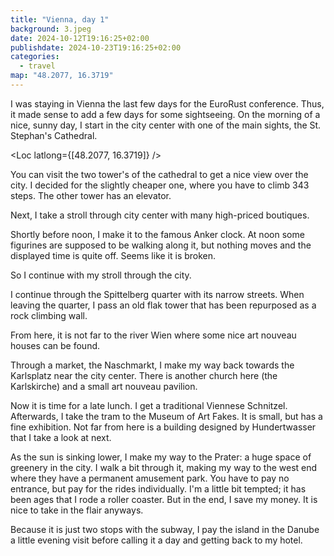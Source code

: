 ```yaml
---
title: "Vienna, day 1"
background: 3.jpeg
date: 2024-10-12T19:16:25+02:00
publishdate: 2024-10-23T19:16:25+02:00
categories:
  - travel
map: "48.2077, 16.3719"
---
```


I was staying in Vienna the last few days for the EuroRust conference. Thus, it
made sense to add a few days for some sightseeing. On the morning of a nice,
sunny day, I start in the city center with one of the main sights, the St.
Stephan's Cathedral.

<Loc latlong={[48.2077, 16.3719]} />

<Gallery>
  <Rimg src="1.jpeg" alt="St. Stephan's Cathedral" />
  <Rimg src="10.jpeg" alt="St. Stephan's Cathedral" />
  <Rimg src="2.jpeg" alt="Interior of the cathedral." />
  <Rimg
    src="4.jpeg"
    caption="A stark contrast of modern architecture opposite to the cathedral."
  />
</Gallery>

You can visit the two tower's of the cathedral to get a nice view over the city.
I decided for the slightly cheaper one, where you have to climb 343 steps. The
other tower has an elevator.

<Gallery>
  <Rimg src="11.jpeg" alt="View over Vienna" />
  <Rimg src="12.jpeg" alt="View over Vienna" />
  <Rimg src="13.jpeg" alt="View over Vienna" />
  <Rimg src="14.jpeg" alt="View over Vienna" />
  <Rimg src="15.jpeg" alt="View over Vienna" />
</Gallery>

<Rimg
  src="16.jpeg"
  caption="On the left you can see the tower of a waste incineration plant designed by the famous Hundertwasser."
/>

Next, I take a stroll through city center with many high-priced boutiques.

<Gallery>
  <Rimg
    src="6.jpeg"
    caption="Old building along the Graben, a famous shopping street."
  />
  <Rimg src="7.jpeg" caption="This memoral was put there after the plague." />
  <Rimg src="8.jpeg" caption="St. Peter's church" />
  <Rimg src="9.jpeg" caption="Interior of St. Peter's church" />
  <Rimg
    src="17.jpeg"
    caption="A Fiaker, Vienna is famous for this sort of coaches."
  />
  <Rimg src="19.jpeg" caption="Austrian national library." />
  <Rimg src="20.jpeg" caption="The opera." />
  <Rimg
    src="21.jpeg"
    caption="The famous café Sacher with a long queue, probably waiting for the famous Sacher torte."
  />
  <Rimg
    src="22.jpeg"
    caption="In a modern shopping street, this narrow, inconspicuous Maltese Church is hidden."
  />
</Gallery>

Shortly before noon, I make it to the famous Anker clock. At noon some figurines
are supposed to be walking along it, but nothing moves and the displayed time is
quite off. Seems like it is broken.

<Rimg src="23.jpeg" caption="Anker clock." />

So I continue with my stroll through the city.

<Gallery>
  <Rimg src="24.jpeg" caption="The city hall." />
  <Rimg src="25.jpeg" caption="The parliament." />
  <Rimg
    src="26.jpeg"
    caption="The natural history museum in the prior imperial stables."
  />
  <Rimg
    src="27.jpeg"
    caption="Some more modern architecture in the MuseumsQuartier."
  />
</Gallery>

I continue through the Spittelberg quarter with its narrow streets. When leaving
the quarter, I pass an old flak tower that has been repurposed as a rock
climbing wall.

<Gallery>
  <Rimg src="28.jpeg" caption="Spittelberg" />
  <Rimg src="29.jpeg" alt="Rock climbing wall at a falk tower." />
</Gallery>

From here, it is not far to the river Wien where some nice art nouveau houses can
be found.

<Gallery>
  <Rimg
    src="30.jpeg"
    caption="Café Rüdigerhof, one of the more famous art nouveau buildings."
  />
  <Rimg src="32.jpeg" alt="Art nouveau buildings" />
  <Rimg src="33.jpeg" alt="Deatail of art nouveau building" />
  <Rimg src="34.jpeg" alt="Deatail of art nouveau building" />
</Gallery>

Through a market, the Naschmarkt, I make my way back towards the Karlsplatz near
the city center. There is another church here (the Karlskirche) and a small art
nouveau pavilion.

<Gallery>
  <Rimg src="35.jpeg" caption="Karlskirche" />
  <Rimg src="36.jpeg" alt="art nouveau pavillon" />
</Gallery>

Now it is time for a late lunch. I get a traditional Viennese Schnitzel.
Afterwards, I take the tram to the Museum of Art Fakes. It is small, but has
a fine exhibition. Not far from here is a building designed by Hundertwasser
that I take a look at next.

<Gallery>
  <Rimg
    src="37.jpeg"
    caption="An old home of someone who must have been quite rich."
  />
  <Rimg src="38.jpeg" caption="The Hundertwasser building." />
  <Rimg src="39.jpeg" alt="The Hundertwasser building." />
  <Rimg src="40.jpeg" alt="The Hundertwasser building." />
</Gallery>

As the sun is sinking lower, I make my way to the Prater: a huge space of
greenery in the city. I walk a bit through it, making my way to the west end
where they have a permanent amusement park. You have to pay no entrance, but pay
for the rides individually. I'm a little bit tempted; it has been ages that
I rode a roller coaster. But in the end, I save my money. It is nice to take in
the flair anyways.

<Gallery large="true">
  <Rimg src="41.jpeg" alt="Prater amusement park" />
  <Rimg src="42.jpeg" caption="Old and famous ferris wheel at the Prater." />
</Gallery>

Because it is just two stops with the subway, I pay the island in the Danube
a little evening visit before calling it a day and getting back to my hotel.

<Gallery>
  <Rimg src="43.jpeg" caption="Some modern architecture across the Danube." />
  <Rimg src="44.jpeg" caption="Also an interesting facade." />
  <Rimg src="45.jpeg" caption="View from the island in the Danube." />
  <Rimg src="46.jpeg" caption="Another impressive church." />
</Gallery>

<Nextday />
